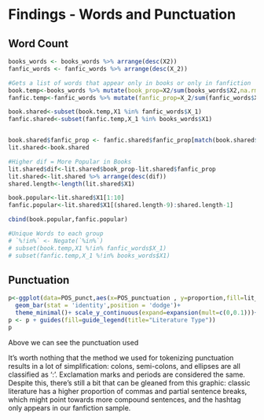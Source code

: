 # Findings - Words and Punctuation
## Word Count

```r
books_words <- books_words %>% arrange(desc(X2))
fanfic_words <- fanfic_words %>% arrange(desc(X_2))

#Gets a list of words that appear only in books or only in fanfiction
book.temp<-books_words %>% mutate(book_prop=X2/sum(books_words$X2,na.rm=TRUE))
fanfic.temp<-fanfic_words %>% mutate(fanfic_prop=X_2/sum(fanfic_words$X_2,na.rm=TRUE))

book.shared<-subset(book.temp,X1 %in% fanfic_words$X_1)
fanfic.shared<-subset(fanfic.temp,X_1 %in% books_words$X1)


book.shared$fanfic_prop <- fanfic.shared$fanfic_prop[match(book.shared$X1,fanfic.shared$X_1)]
lit.shared<-book.shared

#Higher dif = More Popular in Books
lit.shared$dif<-lit.shared$book_prop-lit.shared$fanfic_prop
lit.shared<-lit.shared %>% arrange(desc(dif))
shared.length<-length(lit.shared$X1)

book.popular<-lit.shared$X1[1:10]
fanfic.popular<-lit.shared$X1[(shared.length-9):shared.length-1]

cbind(book.popular,fanfic.popular)

#Unique Words to each group
# `%!in%` <- Negate(`%in%`)
# subset(book.temp,X1 %!in% fanfic_words$X_1)
# subset(fanfic.temp,X_1 %!in% books_words$X1)


```


## Punctuation

```r
p<-ggplot(data=POS_punct,aes(x=POS_punctuation , y=proportion,fill=lit_type))+
  geom_bar(stat = 'identity',position = 'dodge')+
  theme_minimal()+ scale_y_continuous(expand=expansion(mult=c(0,0.1)))+labs(x='part of speech',y='proportion')
p <- p + guides(fill=guide_legend(title="Literature Type"))
p
```
Above we can see the punctuation used

It's worth nothing that the method we used for tokenizing punctuation results in a lot of simplification: colons, semi-colons, and ellipses are all classified as ':'.  Exclamation marks and periods are considered the same.  Despite this, there's still a bit that can be gleaned from this graphic: classic literature has a higher proportion of commas and partial sentence breaks, which might point towards more compound sentences, and the hashtag only appears in our fanfiction sample.